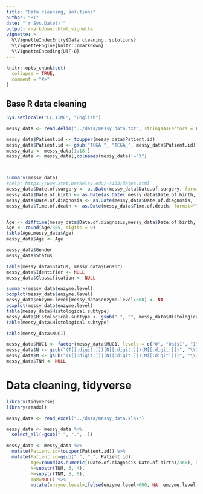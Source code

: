 ```yaml
---
title: "Data cleaning, solutions"
author: "RT"
date: "`r Sys.Date()`"
output: rmarkdown::html_vignette
vignette: >
  %\VignetteIndexEntry{Data cleaning, solutions}
  %\VignetteEngine{knitr::rmarkdown}
  %\VignetteEncoding{UTF-8}
---
```


```r
knitr::opts_chunk$set(
  collapse = TRUE,
  comment = "#>"
)
```

## Base R data cleaning 

```r
Sys.setlocale("LC_TIME", "English")

messy_data <- read.delim("../data/messy_data.txt", stringsAsFactors = F)

messy_data$Patient.id <- toupper(messy_data$Patient.id)
messy_data$Patient.id <- gsub("TCGA ", "TCGA_", messy_data$Patient.id)
messy_data <- messy_data[1:18,]
messy_data <- messy_data[,colnames(messy_data)!="X"]



summary(messy_data)
#help: https://www.stat.berkeley.edu/~s133/dates.html
messy_data$Date.of.surgery <- as.Date(messy_data$Date.of.surgery, format="%d-%b-%y")
messy_data$Date.of.birth <- as.Date(as.Date( messy_data$Date.of.birth, format="%d/%m/%Y"))
messy_data$Date.of.diagnosis <- as.Date(messy_data$Date.of.diagnosis, format="%d/%m/%Y")
messy_data$Time.of.death <- as.Date(messy_data$Time.of.death, format="%d-%b-%y")


Age <- difftime(messy_data$Date.of.diagnosis,messy_data$Date.of.birth, units = "days")
Age <- round(Age/365, digits = 0)
table(Age,messy_data$Age)
messy_data$Age <- Age

messy_data$Gender
messy_data$Status

table(messy_data$Status, messy_data$Censor)
messy_data$Identifier <- NULL
messy_data$Classification <- NULL

summary(messy_data$enzyme.level)
boxplot(messy_data$enzyme.level)
messy_data$enzyme.level[messy_data$enzyme.level>600] <- NA
boxplot(messy_data$enzyme.level)
table(messy_data$Histological.subtype)
messy_data$Histological.subtype <- gsub(" ", "", messy_data$Histological.subtype)
table(messy_data$Histological.subtype)

table(messy_data$MUC1)

messy_data$MUC1 <- factor(messy_data$MUC1, levels = c("0", "0bis1", "1", "2", "3"))
messy_data$N <- gsub("(T[[:digit:]])(N[[:digit:]])(M[[:digit:]])", "\\2", messy_data$TNM)
messy_data$M <- gsub("(T[[:digit:]])(N[[:digit:]])(M[[:digit:]])", "\\3", messy_data$TNM)
messy_data$TNM <- NULL
```

# Data cleaning, tidyverse

```r
library(tidyverse)
library(readxl)

messy_data <- read_excel("../data/messy_data.xlsx")

messy_data <- messy_data %>% 
  select_all(~gsub(" ", ".", .))

messy_data <- messy_data %>%
  mutate(Patient.id=toupper(Patient.id)) %>%
  mutate(Patient.id=gsub(" ", "_", Patient.id), 
         Age=round(as.numeric((Date.of.diagnosis-Date.of.birth)/365), digits = 0),
         N=substr(TNM, 3, 4), 
         M=substr(TNM, 5, 6), 
         TNM=NULL) %>% 
         mutate(enzyme.level=ifelse(enzyme.level>600, NA, enzyme.level))



```

